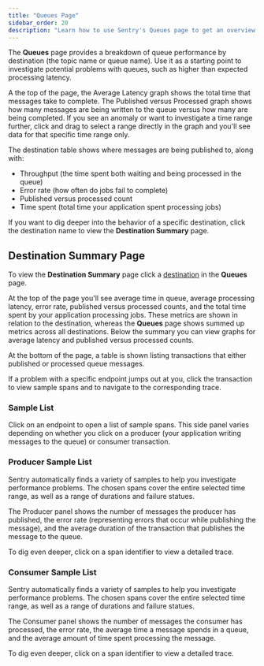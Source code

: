 ```yaml
---
title: "Queues Page"
sidebar_order: 20
description: "Learn how to use Sentry's Queues page to get an overview of queue performance and investigate potential problems. "
---
```


The **Queues** page provides a breakdown of queue performance by destination (the topic name or queue name). Use it as a starting point to investigate potential problems with queues, such as higher than expected processing latency.

A the top of the page, the Average Latency graph shows the total time that messages take to complete. The Published versus Processed graph shows how many messages are being written to the queue versus how many are being completed. If you see an anomaly or want to investigate a time range further, click and drag to select a range directly in the graph and you'll see data for that specific time range only.

The destination table shows where messages are being published to, along with:

- Throughput (the time spent both waiting and being processed in the queue)
- Error rate (how often do jobs fail to complete)
- Published versus processed count
- Time spent (total time your application spent processing jobs)

If you want to dig deeper into the behavior of a specific destination, click the destination name to view the **Destination Summary** page.

## Destination Summary Page

To view the **Destination Summary** page click a [destination](https://opentelemetry.io/docs/specs/semconv/messaging/messaging-spans/#destinations) in the **Queues** page.

At the top of the page you'll see average time in queue, average processing latency, error rate, published versus processed counts, and the total time spent by your application processing jobs. These metrics are shown in relation to the destination, whereas the **Queues** page shows summed up metrics across all destinations. Below the summary you can view graphs for average latency and published versus processed counts.

At the bottom of the page, a table is shown listing transactions that either published or processed queue messages.

If a problem with a specific endpoint jumps out at you, click the transaction to view sample spans and to navigate to the corresponding trace.

### Sample List

Click on an endpoint to open a list of sample spans. This side panel varies depending on whether you click on a producer (your application writing messages to the queue) or consumer transaction.

### Producer Sample List

Sentry automatically finds a variety of samples to help you investigate performance problems. The chosen spans cover the entire selected time range, as well as a range of durations and failure statues.

The Producer panel shows the number of messages the producer has published, the error rate (representing errors that occur while publishing the message), and the average duration of the transaction that publishes the message to the queue.

To dig even deeper, click on a span identifier to view a detailed trace.

### Consumer Sample List

Sentry automatically finds a variety of samples to help you investigate performance problems. The chosen spans cover the entire selected time range, as well as a range of durations and failure statues.

The Consumer panel shows the number of messages the consumer has processed, the error rate, the average time a message spends in a queue, and the average amount of time spent processing the message.

To dig even deeper, click on a span identifier to view a detailed trace.
